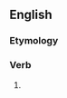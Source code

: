 ==English==

===Etymology===
{{suffix|en|clepe|eth|nocat=1}}

===Verb===
{{head|en|verb form}}

# {{en-archaic third-person singular of|clepe}}